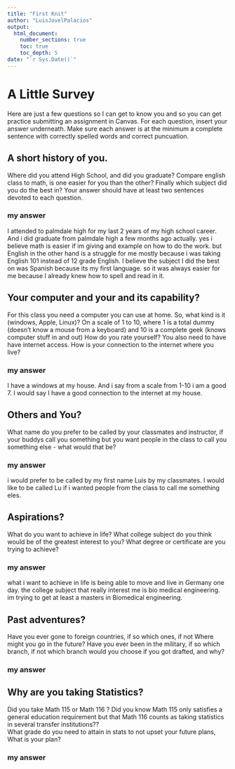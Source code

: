 ```yaml
---
title: "First Knit"
author: "LuisJovelPalacios"
output: 
  html_document:
    number_sections: true
    toc: true
    toc_depth: 5
date: "`r Sys.Date()`"   
---
```


# A Little Survey

Here are just a few questions so I can get to know you and so you can get practice submitting an assignment in Canvas.  For each question, insert your answer underneath. Make sure each answer is at the minimum a complete sentence with correctly spelled words and correct puncuation. 

## A short history of you.  
Where did you attend High School, and did you graduate? Compare english class to math, is one easier for you than the other? Finally which subject did you do the best in? Your answer should have at least two sentences devoted to each question.  
  
### my answer     
  I attended to palmdale high for my last 2 years of my high school career. And i did graduate from palmdale high a few months ago actually. yes i believe math is easier if im giving and example on how to do the work. but English in the other hand is a struggle for me mostly because i was taking English 101 instead of 12 grade English. I believe the subject I did the best on was Spanish because its my first language. so it was always easier for me because I already knew how to spell and read in it.


     


## Your computer and your and its capability?  
 For this class  you need a computer you can use at home.  So, what kind is it (windows, Apple, Linux)?  On a scale of 1 to 10, where 1 is a total dummy (doesn't know a mouse from a keyboard) and 10 is a complete geek (knows computer stuff in and out) How do you rate yourself?  You also need to have have internet access. How is your connection to the internet where you live?

### my answer   
  I have a windows at my house. And i say from a scale from 1-10 i am a good 7. I would say I have a good connection to the internet at my house.
   

## Others and You?   
What name do you prefer to be called by your classmates and instructor, if your buddys call you something but you want people in the class to call you something else - what would that be? 

### my answer     
 i would prefer to be called by my first name Luis by my classmates. I would like to be called Lu if i wanted people from the class to call me something eles.
   
 




## Aspirations?   
What do you want to achieve in life?  What college subject do you think would be of the greatest interest to you? What degree or certificate are you trying to achieve?

### my answer     
  what i want to achieve in life is being able to move and live in Germany one day. the college subject that really interest me is bio medical engineering. im trying to get at least a masters in Biomedical engineering.
   
 




## Past adventures?  
Have you ever gone to foreign countries, if so which ones, if not Where might you go in the future?  Have you ever been in the military, if so which branch, if not which branch would you choose if you got drafted, and why?

### my answer     
  
   
  




## Why are you taking Statistics?  
Did you take Math 115 or Math 116 ?  Did you know Math 115 only satisfies a general education requirement but that Math 116 counts as taking statistics in several transfer institutions??  
What grade do you need to attain in stats to not upset your future plans, What is your plan?  
 

### my answer     
  
   
 






  




